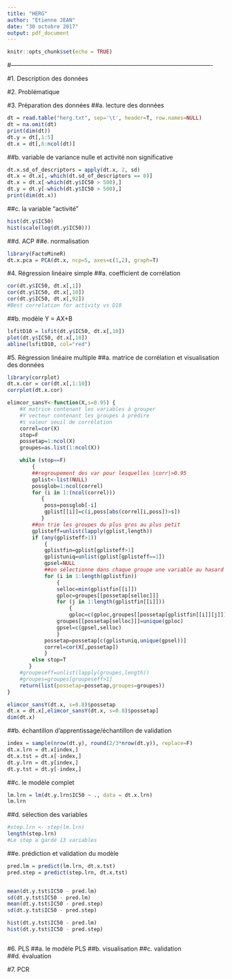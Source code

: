 ```yaml
---
title: "HERG"
author: "Etienne JEAN"
date: "30 octobre 2017"
output: pdf_document
---
```


```r
knitr::opts_chunk$set(echo = TRUE)
```

#----------------------------------------------------------------------------------------------------

#1. Description des données

#2. Problématique

#3. Préparation des données
##a. lecture des données
```r
dt = read.table("herg.txt", sep='\t', header=T, row.names=NULL)
dt = na.omit(dt)
print(dim(dt))
dt.y = dt[,1:5]
dt.x = dt[,6:ncol(dt)]
```


##b. variable de variance nulle et activité non significative
```r
dt.x.sd_of_descriptors = apply(dt.x, 2, sd)
dt.x = dt.x[,-which(dt.sd_of_descriptors == 0)]
dt.x = dt.x[-which(dt.y$IC50 > 500),]
dt.y = dt.y[-which(dt.y$IC50 > 500),]
print(dim(dt.x))
```


##c. la variable "activité"
```r
hist(dt.y$IC50)
hist(scale(log(dt.y$IC50)))

```


##d. ACP
##e. normalisation 
```r
library(FactoMineR)
dt.x.pca = PCA(dt.x, ncp=5, axes=c(1,2), graph=T)

```







#4. Régression linéaire simple
##a. coefficient de corrélation
```r
cor(dt.y$IC50, dt.x[,1])
cor(dt.y$IC50, dt.x[,10])
cor(dt.y$IC50, dt.x[,92])
#Best correlation for activity vs D10

```

##b. modèle Y = AX+B
```r
lsfitD10 = lsfit(dt.y$IC50, dt.x[,10])
plot(dt.y$IC50, dt.x[,10])
abline(lsfitD10, col="red")

```





#5. Régression linéaire multiple
##a. matrice de corrélation et visualisation des données
```r
library(corrplot)
dt.x.cor = cor(dt.x[,1:10])
corrplot(dt.x.cor)


```


```r
elimcor_sansY<-function(X,s=0.95) {
	#X matrice contenant les variables à grouper
	#Y vecteur contenant les groupes à prédire
	#s valeur seuil de corrélation
	correl=cor(X)
	stop=F
	possetap=1:ncol(X)
	groupes=as.list(1:ncol(X))

	while (stop==F)
	    {
		##regroupement des var pour lesquelles |corr|>0.95
		gplist<-list(NULL)
		possglob=1:ncol(correl)
		for (i in 1:(ncol(correl)))
		   {
			poss=possglob[-i]
			gplist[[i]]=c(i,poss[abs(correl[i,poss])>s])
		   }
		##on trie les groupes du plus gros au plus petit
		gplisteff=unlist(lapply(gplist,length))
		if (any(gplisteff>1))
 		    {
			gplistfin=gplist[gplisteff>1]
			gplistuniq=unlist(gplist[gplisteff==1])
			gpsel=NULL
			##on sélectionne dans chaque groupe une variable au hasard
			for (i in 1:length(gplistfin))
			    {
				selloc=min(gplistfin[[i]])
				gploc=groupes[[possetap[selloc]]]
				for (j in 1:length(gplistfin[[i]]))
				    {
					gploc=c(gploc,groupes[[possetap[gplistfin[[i]][j]]]])				    }
				groupes[[possetap[selloc]]]=unique(gploc)
				gpsel=c(gpsel,selloc)
  			    }
			possetap=possetap[c(gplistuniq,unique(gpsel))]
			correl=cor(X[,possetap])
		    }
		else stop=T	
 	   }
	#groupeseff=unlist(lapply(groupes,length))
	#groupes=groupes[groupeseff>1]
	return(list(possetap=possetap,groupes=groupes))
}

elimcor_sansY(dt.x, s=0.8)$possetap
dt.x = dt.x[,elimcor_sansY(dt.x, s=0.8)$possetap]
dim(dt.x)

```

##b. échantillon d'apprentissage/échantillon de validation
```r
index = sample(nrow(dt.y), round(2/3*nrow(dt.y)), replace=F)
dt.x.lrn = dt.x[index,]
dt.x.tst = dt.x[-index,]
dt.y.lrn = dt.y[index,]
dt.y.tst = dt.y[-index,]

```


##c. le modèle complet
```r
lm.lrn = lm(dt.y.lrn$IC50 ~ ., data = dt.x.lrn)
lm.lrn

```


##d. sélection des variables
```r
#step.lrn <- step(lm.lrn)
length(step.lrn)
#Le step a gardé 13 variables

```


##e. prédiction et validation du modèle
```r
pred.lm = predict(lm.lrn, dt.x.tst)
pred.step = predict(step.lrn, dt.x.tst)


mean(dt.y.tst$IC50 - pred.lm)
sd(dt.y.tst$IC50 - pred.lm)
mean(dt.y.tst$IC50 - pred.step)
sd(dt.y.tst$IC50 - pred.step)

hist(dt.y.tst$IC50 - pred.lm)
hist(dt.y.tst$IC50 - pred.step)



```



#6. PLS
##a. le modèle PLS
##b. visualisation
##c. validation
##d. évaluation

#7. PCR






















